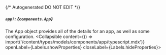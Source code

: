 {/* Autogenerated DO NOT EDIT  */}

##### `app?`: *{`components.App`}*
The App object provides all of the details for an app, as well as some configuration.
<Collapsible content={() => import('/content/types/models/components/app/typescript.mdx')} openLabel={Labels.showProperties} closeLabel={Labels.hideProperties}>
</Collapsible>


